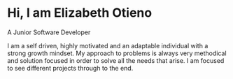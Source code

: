 # Hi, I am Elizabeth Otieno

A Junior Software Developer

I am a self driven, highly motivated and an adaptable individual with a strong
                                growth mindset. My approach to problems is always very methodical and solution focused in
                                order to solve all the needs that arise. I am focused to see different projects through to
                                the end.

